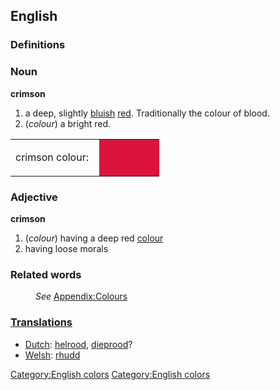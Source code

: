 ==English==
[[Category:English colors]]

===Definitions===
===Noun===
'''crimson'''
#a deep, slightly [[blue|bluish]] [[red]]. Traditionally the colour of blood. 
#(''colour'') a bright red. 
<table><tr><td>crimson colour: &nbsp;</td>
<td bgcolor="#DC143C" width="80">&nbsp; </td></tr></table>

===Adjective===
'''crimson'''
#(''colour'') having a deep red [[color|colour]]
#having loose morals

===Related words===
:''See'' [[Wiktionary_Appendix:Colours|Appendix:Colours]]

===[[Translation]]s===
*[[Dutch]]: [[helrood]], [[dieprood]]?
*[[Welsh]]: [[rhudd]]

[[Category:English colors]]